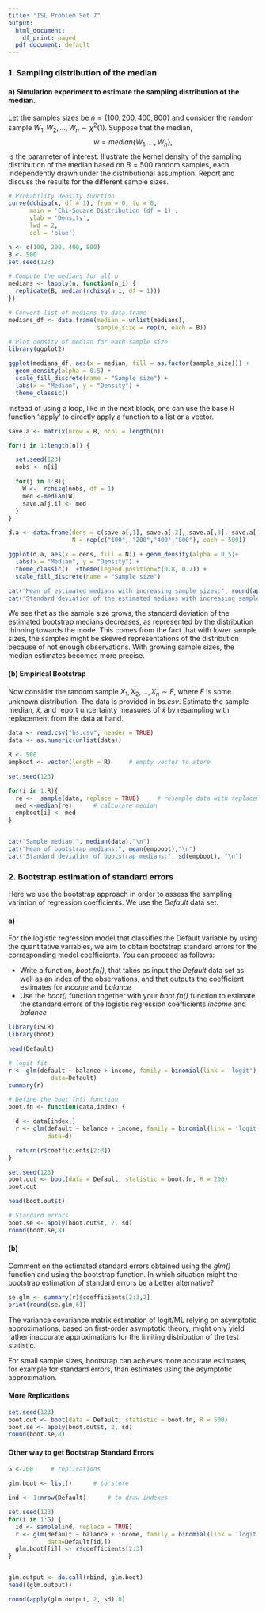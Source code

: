 ---
title: "ISL Problem Set 7"
output:
  html_document:
    df_print: paged
  pdf_document: default
---

### 1. Sampling distribution of the median

#### a) Simulation experiment to estimate the sampling distribution of the median.

Let the samples sizes be $n = \{100, 200, 400, 800\}$ and consider the random sample $W_1,W_2, . . . ,W_n \sim \chi^2(1)$. Suppose that the median,
$$\tilde{w} = median\{W_1, . . . ,W_n\},$$
is the parameter of interest. Illustrate the kernel density of the sampling distribution of the median based on $B=500$ random samples, each independently drawn under the distributional assumption. Report and discuss the results for the different sample sizes.

```{r}
# Probability density function
curve(dchisq(x, df = 1), from = 0, to = 8,
      main = 'Chi-Square Distribution (df = 1)',
      ylab = 'Density', 
      lwd = 2, 
      col = 'blue')

```

```{r}
n <- c(100, 200, 400, 800)
B <- 500
set.seed(123)

# Compute the medians for all n
medians <- lapply(n, function(n_i) {
  replicate(B, median(rchisq(n_i, df = 1)))
})

# Convert list of medians to data frame
medians_df <- data.frame(median = unlist(medians),
                         sample_size = rep(n, each = B))

# Plot density of median for each sample size
library(ggplot2)

ggplot(medians_df, aes(x = median, fill = as.factor(sample_size))) +
  geom_density(alpha = 0.5) +
  scale_fill_discrete(name = "Sample size") +
  labs(x = "Median", y = "Density") +
  theme_classic()

```

Instead of using a loop, like in the next block, one can use the base R function 'lapply' to directly apply a function to a list or a vector.


```{r}
save.a <- matrix(nrow = B, ncol = length(n))

for(i in 1:length(n)) {

  set.seed(123)
  nobs <- n[i]

  for(j in 1:B){
    W <-  rchisq(nobs, df = 1)
    med <-median(W)
    save.a[j,i] <- med
  }
}

d.a <- data.frame(dens = c(save.a[,1], save.a[,2], save.a[,3], save.a[,4]),
                  N = rep(c("100", "200","400","800"), each = 500))

ggplot(d.a, aes(x = dens, fill = N)) + geom_density(alpha = 0.5)+
  labs(x = "Median", y = "Density") +
  theme_classic()  +theme(legend.position=c(0.8, 0.7)) +
  scale_fill_discrete(name = "Sample size")

```
```{r}
cat("Mean of estimated medians with increasing sample sizes:", round(apply(save.a,2,mean),5),"\n")
cat("Standard deviation of the estimated medians with increasing sample sizes:", round(apply(save.a,2,sd),3),"\n")
```

We see that as the sample size grows, the standard deviation of the estimated bootstrap medians decreases, as represented by the distribution thinning towards the mode. This comes from the fact that with lower sample sizes, the samples might be skewed representations of the distribution because of not enough observations. With growing sample sizes, the median estimates becomes more precise.

#### (b) Empirical Bootstrap

Now consider the random sample $X_1,X_2, . . . ,X_n \sim F$, where $F$ is some unknown distribution. The data is provided in *bs.csv*. Estimate the sample median, $\tilde{x}$, and report uncertainty measures of $\tilde{x}$ by resampling with replacement from the data at hand.

```{r}
data <- read.csv("bs.csv", header = TRUE)
data <- as.numeric(unlist(data))

R <- 500
empboot <- vector(length = R)     # empty vector to store

set.seed(123)

for(i in 1:R){
  re <-  sample(data, replace = TRUE)     # resample data with replacement
  med <-median(re)      # calculate median
  empboot[i] <- med
}


cat("Sample median:", median(data),"\n")
cat("Mean of bootstrap medians:", mean(empboot),"\n")
cat("Standard deviation of bootstrap medians:", sd(empboot), "\n")


```


### 2. Bootstrap estimation of standard errors

Here we use the bootstrap approach in order to assess the sampling variation of regression coefficients. We use the *Default* data set.

#### a)

For the logistic regression model that classifies the Default variable by using the quantitative variables, we aim to obtain bootstrap standard errors for the corresponding model coefficients. You can proceed as follows:

* Write a function, *boot.fn()*, that takes as input the *Default* data set as well as an index of the observations, and that outputs the coefficient estimates for *income* and *balance*
* Use the *boot()* function together with your *boot.fn()* function to estimate the standard errors of the logistic regression coefficients *income* and *balance*


```{r}
library(ISLR)
library(boot)

head(Default)

# logit fit
r <- glm(default ~ balance + income, family = binomial(link = 'logit'),
            data=Default)
summary(r)
```

```{r}

# Define the boot.fn() function
boot.fn <- function(data,index) {

  d <- data[index,]
  r <- glm(default ~ balance + income, family = binomial(link = 'logit'),
           data=d)

  return(r$coefficients[2:3])
}

set.seed(123)
boot.out <- boot(data = Default, statistic = boot.fn, R = 200)
boot.out

head(boot.out$t)

# Standard errors
boot.se <- apply(boot.out$t, 2, sd)
round(boot.se,8)

```
#### (b)
Comment on the estimated standard errors obtained using the *glm()* function and using the bootstrap function. In which situation might the bootstrap estimation of standard errors be a better alternative?

```{r}
se.glm <- summary(r)$coefficients[2:3,2]
print(round(se.glm,6))
```

The variance covariance matrix estimation of logit/ML relying on asymptotic approximations, based on first-order asymptotic theory, might only yield rather inaccurate approximations for the limiting distribution of the test statistic.

For small sample sizes, bootstrap can achieves more accurate estimates, for example for standard errors, than estimates using the asymptotic approximation.

#### More Replications

```{r}
set.seed(123)
boot.out <- boot(data = Default, statistic = boot.fn, R = 500)
boot.se <- apply(boot.out$t, 2, sd)
round(boot.se,8)
```
#### Other way to get Bootstrap Standard Errors

```{r}

G <-200     # replications

glm.boot <- list()      # to store

ind <- 1:nrow(Default)      # to draw indexes

set.seed(123)
for(i in 1:G) {
  id <- sample(ind, replace = TRUE)
  r <- glm(default ~ balance + income, family = binomial(link = 'logit'),
           data=Default[id,])
  glm.boot[[i]] <- r$coefficients[2:3]
}


glm.output <- do.call(rbind, glm.boot)
head((glm.output))

round(apply(glm.output, 2, sd),8)

```



